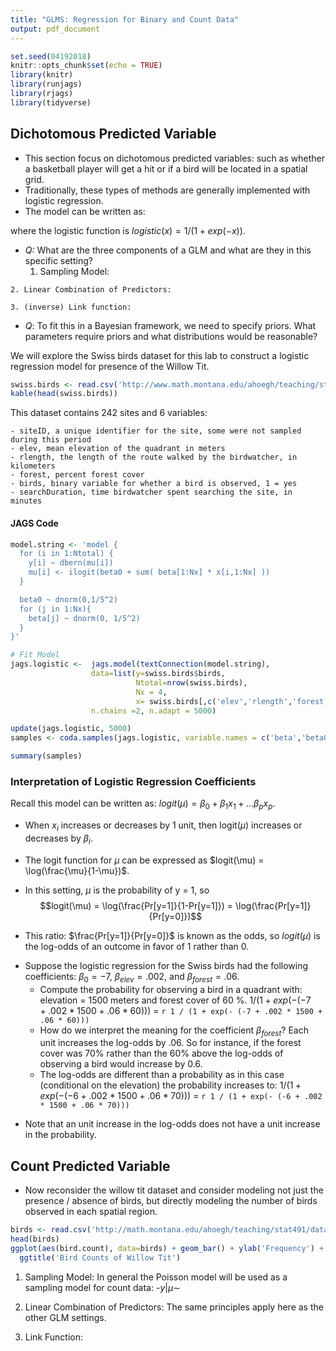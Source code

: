 ```yaml
---
title: "GLMS: Regression for Binary and Count Data"
output: pdf_document
---
```


```r
set.seed(04192018)
knitr::opts_chunk$set(echo = TRUE)
library(knitr)
library(runjags)
library(rjags)
library(tidyverse)
```

## Dichotomous Predicted Variable
- This section focus on dichotomous predicted variables: such as whether a basketball player will get a hit or if a bird will be located in a spatial grid.
\vfill
- Traditionally, these types of methods are generally implemented with logistic regression.
\vfill
- The model can be written as:

where the logistic function is $logistic(x) = 1 / (1 + exp(-x))$.

\vfill
- *Q:* What are the three components of a GLM and what are they in this specific setting?
    1. Sampling Model:
    
\vfill

    2. Linear Combination of Predictors: 

\vfill

    3. (inverse) Link function: 
    
\vfill

- *Q*: To fit this in a Bayesian framework, we need to specify priors. What parameters require priors and what distributions would be reasonable?

\newpage

We will explore the Swiss birds dataset for this lab to construct a logistic regression model for presence of the Willow Tit. 

```r
swiss.birds <- read.csv('http://www.math.montana.edu/ahoegh/teaching/stat491/data/willowtit2013.csv')
kable(head(swiss.birds))
```

This dataset contains 242 sites and 6 variables:  

    - siteID, a unique identifier for the site, some were not sampled during this period 
    - elev, mean elevation of the quadrant in meters 
    - rlength, the length of the route walked by the birdwatcher, in kilometers 
    - forest, percent forest cover 
    - birds, binary variable for whether a bird is observed, 1 = yes 
    - searchDuration, time birdwatcher spent searching the site, in minutes
    
#### JAGS Code

```r
model.string <- 'model {
  for (i in 1:Ntotal) {
    y[i] ~ dbern(mu[i])
    mu[i] <- ilogit(beta0 + sum( beta[1:Nx] * x[i,1:Nx] ))
  }

  beta0 ~ dnorm(0,1/5^2)
  for (j in 1:Nx){
    beta[j] ~ dnorm(0, 1/5^2)
  }
}'

# Fit Model
jags.logistic <-  jags.model(textConnection(model.string), 
                  data=list(y=swiss.birds$birds, 
                            Ntotal=nrow(swiss.birds), 
                            Nx = 4, 
                            x= swiss.birds[,c('elev','rlength','forest','searchDuration')]),
                  n.chains =2, n.adapt = 5000)

update(jags.logistic, 5000)
samples <- coda.samples(jags.logistic, variable.names = c('beta','beta0'), n.iter = 20000) 

summary(samples)

```



\newpage

### Interpretation of Logistic Regression Coefficients
Recall this model can be written as: $logit(\mu) = \beta_0 + \beta_1 x_1 + \dots \beta_p x_p$.

\vfill

- When $x_i$ increases or decreases by 1 unit, then logit($\mu$) increases or decreases by $\beta_i$. 

\vfill

- The logit function for $\mu$ can be expressed as $logit(\mu) = \log(\frac{\mu}{1-\mu})$. 

\vfill

- In this setting, $\mu$ is the probability of y = 1, so $$logit(\mu) = \log(\frac{Pr[y=1]}{1-Pr[y=1]}) = \log(\frac{Pr[y=1]}{Pr[y=0]})$$ 

\vfill

- This ratio: $\frac{Pr[y=1]}{Pr[y=0]}$ is known as the odds, so $logit(\mu)$ is the log-odds of an outcome in favor of 1 rather than 0.

\vfill

- Suppose the logistic regression for the Swiss birds had the following coefficients: $\beta_0 = -7$, $\beta_{elev} = .002$, and $\beta_{forest} = .06$.
    \vfill
    - Compute the probability for observing a bird in a quadrant with: elevation = 1500 meters and forest cover of 60 %. $1 / (1 + exp(- (-7 + .002 * 1500 + .06 * 60)))$ = `r 1 / (1 + exp(- (-7 + .002 * 1500 + .06 * 60)))` 
    
    \vfill
    - How do we interpret the meaning for the coefficient $\beta_{forest}$? Each unit increases the log-odds by .06. So for instance, if the forest cover was 70% rather than the 60% above the log-odds of observing a bird would increase by 0.6. 
    - The log-odds are different than a probability as in this case (conditional on the elevation) the probability increases to:
    $1 / (1 + exp(- (-6 + .002 * 1500 + .06 * 70)))$ = `r 1 / (1 + exp(- (-6 + .002 * 1500 + .06 * 70)))` 

\vfill

- Note that an unit increase in the log-odds does not have a unit increase in the probability.

\newpage
    
## Count Predicted Variable
- Now reconsider the willow tit dataset and consider modeling not just the presence / absence of birds, but directly modeling the number of birds observed in each spatial region.

```r
birds <- read.csv('http://math.montana.edu/ahoegh/teaching/stat491/data/willowtit2013_count.csv')
head(birds)
ggplot(aes(bird.count), data=birds) + geom_bar() + ylab('Frequency') + xlab('Number of Birds Observed') + 
  ggtitle('Bird Counts of Willow Tit')
```
\vfill

1. Sampling Model: In general the Poisson model will be used as a sampling model for count data:
    -$y|\mu \sim$

\vfill

2. Linear Combination of Predictors: The same principles apply here as the other GLM settings.

\vfill

3. Link Function: 

\vfill
\vfill
